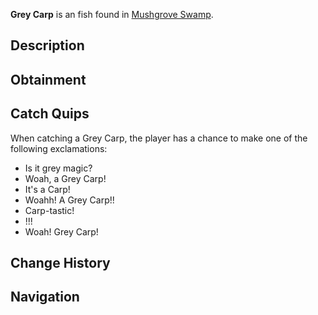 {{FishInfobox
|image          = Grey Carp.png
|rarity         = Uncommon
|sea            = First Sea
|location       = [[Mushgrove Swamp]]
|sublocation    = 
|sources        = Fishing Rod
|radar_location = 
|xp             = 75
|weather        = 
|time           = 
|season         = 
|bait           = Seaweed
|base_weight    = 7
|base_value     = 120
|weight_range   = 5
|base_chance    = 55
|base_resil     = 60
}}
'''Grey Carp''' is an {{Rarity|Uncommon}} fish found in [[Mushgrove Swamp]].

== Description ==
{{Description|The Grey Carp is a sturdy freshwater fish known for its strength and adaptability. They can be found in Mushgrove Swamp feeding on plants and small insects. The Grey Carp is extremely strong, and is a tough battle to catch.|Bestiary Entry}}

== Obtainment ==
{{Description|Found in Mushgrove Swamp near the fallen watch tower.|Bestiary Hint}}
{{Fish Availability|
Mushgrove Swamp
|top_rods      = 
Summit Rod\165119.74\92343.54;
Champions Rod\164488.37\92717.92;
Astralhook Rod\163921.91\180175.67;
Depthseeker Rod\163351.71\98455.56;
Celestial Rod\162497.1\95390.38;
Training Rod\150968.7\196147.26;
Flimsy Rod\112023.77\88848.38;
Resourceful Rod\148819.91\89525.93;
Ethereal Prism Rod\162212.2\189289.06;
Leviathan's Fang Rod\153932.2\139125.44;
No-Life Rod\155177.98\127550.7;
Avalanche Rod\160446.12\89516.64;
Verdant Shear Rod\160234.54\107484.39;
Trident Rod\153685.74\90460.87;
Seraphic Rod\153552.47\126214.59;
Blazebringer Rod\149019.07\101413.15;
Free Spirit Rod\148922.04\90151.13;
Zeus Rod\147880.36\107431.05;
Volcanic Rod\144331.39\81532.64;
Challenger's Rod\140607.89\115574.61;
Rod Of The Forgotten Fang\140142.04\115191.7;
Rod Of The Depths\127211.8\104563.5;
Rod Of The Exalted One\119526.54\98246.5;
Steady Rod\78438.84\49811.54
|recommended   = Depthseeker Rod
}}

== Catch Quips ==
When catching a Grey Carp, the player has a chance to make one of the following exclamations:
* Is it grey magic?
* Woah, a Grey Carp!
* It's a Carp!
* Woahh! A Grey Carp!!
* Carp-tastic!
* !!!
* Woah! Grey Carp!

== Change History ==
{{Change History|{{subst:Current Version}}}}

== Navigation ==
{{Fish Navbox|Mushgrove Swamp}}